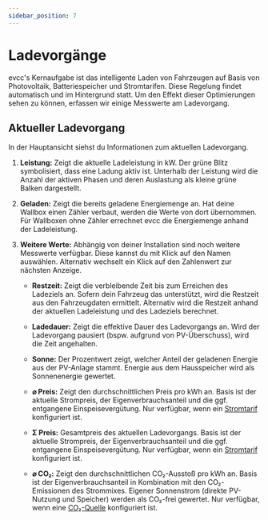 ```yaml
---
sidebar_position: 7
---
```



# Ladevorgänge

evcc's Kernaufgabe ist das intelligente Laden von Fahrzeugen auf Basis von Photovoltaik, Batteriespeicher und Stromtarifen.
Diese Regelung findet automatisch und im Hintergrund statt.
Um den Effekt dieser Optimierungen sehen zu können, erfassen wir einige Messwerte am Ladevorgang.

## Aktueller Ladevorgang

In der Hauptansicht siehst du Informationen zum aktuellen Ladevorgang.

<Screenshot name="features/screenshots/charging-sessions-main-ui" caption="Messwerte am Ladevorgang" />

1. **Leistung:** Zeigt die aktuelle Ladeleistung in kW.
Der grüne Blitz symbolisiert, dass eine Ladung aktiv ist.
Unterhalb der Leistung wird die Anzahl der aktiven Phasen und deren Auslastung als kleine grüne Balken dargestellt.

2. **Geladen:** Zeigt die bereits geladene Energiemenge an.
Hat deine Wallbox einen Zähler verbaut, werden die Werte von dort übernommen.
Für Wallboxen ohne Zähler errechnet evcc die Energiemenge anhand der Ladeleistung.

3. **Weitere Werte:** Abhängig von deiner Installation sind noch weitere Messwerte verfügbar.
Diese kannst du mit Klick auf den Namen auswählen.
Alternativ wechselt ein Klick auf den Zahlenwert zur nächsten Anzeige.
    
    * **Restzeit:** Zeigt die verbleibende Zeit bis zum Erreichen des Ladeziels an.
    Sofern dein Fahrzeug das unterstützt, wird die Restzeit aus den Fahrzeugdaten ermittelt.
    Alternativ wird die Restzeit anhand der aktuellen Ladeleistung und des Ladeziels berechnet.

    * **Ladedauer:** Zeigt die effektive Dauer des Ladevorgangs an.
    Wird der Ladevorgang pausiert (bspw. aufgrund von PV-Überschuss), wird die Zeit angehalten.

    * **Sonne:** Der Prozentwert zeigt, welcher Anteil der geladenen Energie aus der PV-Anlage stammt.
    Energie aus dem Hausspeicher wird als Sonnenenergie gewertet.

    * **⌀ Preis:** Zeigt den durchschnittlichen Preis pro kWh an.
    Basis ist der aktuelle Strompreis, der Eigenverbrauchsanteil und die ggf. entgangene Einspeisevergütung.
    Nur verfügbar, wenn ein [Stromtarif](./dynamic-prices) konfiguriert ist.

    * **Σ Preis:** Gesamtpreis des aktuellen Ladevorgangs.
    Basis ist der aktuelle Strompreis, der Eigenverbrauchsanteil und die ggf. entgangene Einspeisevergütung.
    Nur verfügbar, wenn ein [Stromtarif](./dynamic-prices) konfiguriert ist.

    * **⌀ CO₂:** Zeigt den durchschnittlichen CO₂-Ausstoß pro kWh an.
    Basis ist der Eigenverbrauchsanteil in Kombination mit den CO₂-Emissionen des Strommixes.
    Eigener Sonnenstrom (direkte PV-Nutzung und Speicher) werden als CO₂-frei gewertet.
    Nur verfügbar, wenn eine [CO₂-Quelle](./co2) konfiguriert ist.
